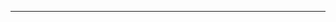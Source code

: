 
<Head>
  <link
    href="https://fonts.googleapis.com/css?family=Libre+Franklin:400,400i,700&display=swap"
    rel="stylesheet"
  />
</Head>

<Page confetti>
  <Logo />
</Page>

---

<Page>
  <Title text="Organizadores" />
  <div
    style={{
      display: 'flex'
    }}
  >
    <Profile twitter="durancristhian" name="Cris" />
    <Profile twitter="srgianu" name="Gianu" label="✈️" isNotPresent />
    <Profile twitter="camilunghi" name="Cami" />
    <Profile twitter="a0viedo" name="a0" />
    <Profile twitter="mateosilguero1" name="Mate" isNew />
  </div>
</Page>

---

<Page>
  <Title text="Donde encontrarnos" />
  <div
    style={{
      display: 'flex'
    }}
  >
    <Box image="twitter" text="@meetupjs_ar" />
    <Box image="youtube" text="Meetup.js Buenos Aires" />
    <Box image="facebook" text="Meetup.js Buenos Aires" />
    <Box image="website" text="meetupjs.com.ar" />
  </div>
</Page>

---

<Page>
  <Title text="En esta edición #53" />
  <P>
    <span style={{ alignItems: 'center', display: 'flex' }}>
      <span>Charlas, Kahoot!, stickers y</span>
      <span style={{ fontStyle: 'normal', marginLeft: '8px' }}>🕸👩🏼‍💻</span>
    </span>
  </P>
  <P>
    <span style={{ display: 'block', fontSize: '1.15rem', marginTop: '5vh' }}>
      Dado que no está Gianu, no habrá 🐺
    </span>
  </P>
</Page>

---

<Page>
  <Title text="Charlas" />
  <P>github.com/meetupjs-ar/charlas</P>
</Page>

---

<Page>
  <Title text="Agradecimientos" />
</Page>

---

<Page>
  <Logo />
</Page>
